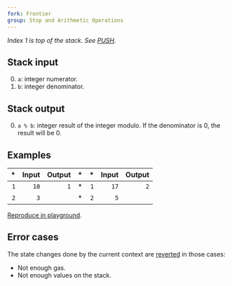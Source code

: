 ```yaml
---
fork: Frontier
group: Stop and Arithmetic Operations
---
```


_Index 1 is top of the stack. See [PUSH](/#60)._

## Stack input

0. `a`: integer numerator.
1. `b`: integer denominator.

## Stack output

0. `a % b`: integer result of the integer modulo. If the denominator is 0, the result will be 0.

## Examples

|  \* | Input | Output |  \* |  \* | Input | Output |
| --: | ----: | -----: | --: | --: | ----: | -----: |
| `1` |  `10` |    `1` |  \* | `1` |  `17` |    `2` |
| `2` |   `3` |        |  \* | `2` |   `5` |        |

[Reproduce in playground](/playground?unit=Wei&codeType=Mnemonic&code='z1~3~10wyyz2~5~17w'~yPUSH1%20z%2F%2F%20Example%20y%5CnwyMOD%01wyz~_).

## Error cases

The state changes done by the current context are [reverted](#FD) in those cases:

- Not enough gas.
- Not enough values on the stack.
